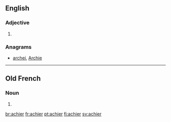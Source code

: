 ==English==

===Adjective===
{{head|en|adjective comparative form}}

# {{en-comparative of|achy}}

===Anagrams===
* [[archei#English|archei]], [[Archie#English|Archie]]

----

==Old French==

===Noun===
{{head|fro|noun|g=m|plural not attested}}

# {{alternative form of|acer|lang=fro}}

[[br:achier]]
[[fr:achier]]
[[pt:achier]]
[[fi:achier]]
[[sv:achier]]